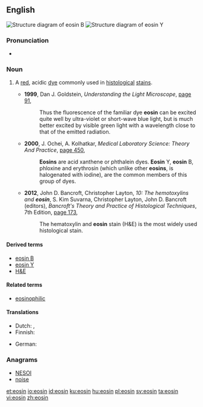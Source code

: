 ==English==
{{wikipedia}}
[[File:Eosin B Structural Formulae V.1.svg|right|thumb|Structure diagram of eosin B]]
[[File:Eosin Y Structural Formulae V.1.svg|right|thumb|Structure diagram of eosin Y]]

===Pronunciation===
* {{IPA|/ˈiəsɪn/|lang=en}}

===Noun===
{{en-noun|~}}

# {{context|organic compound|lang=en}} A [[red]], acidic [[dye]] commonly used in [[histological]] [[stain]]s.
#* '''1999''', Dan J. Goldstein, ''Understanding the Light Microscope'', [http://books.google.com.au/books?id=bCQnuWyUm8gC&pg=PA91&dq=%22eosin%22%7C%22eosins%22&hl=en&sa=X&ei=-tYVU7rrI4mVkwWmp4DoAg&redir_esc=y#v=onepage&q=%22eosin%22%7C%22eosins%22&f=false page 91],
#*: Thus the fluorescence of the familiar dye '''eosin''' can be excited quite well by ultra-violet or short-wave blue light, but is much better excited by visible green light with a wavelength close to that of the emitted radiation.
#* '''2000''', J. Ochei, A. Kolhatkar, ''Medical Laboratory Science: Theory And Practice'', [http://books.google.com.au/books?id=lciNs3VQPLoC&pg=PA450&dq=%22eosin%22%7C%22eosins%22&hl=en&sa=X&ei=-tYVU7rrI4mVkwWmp4DoAg&redir_esc=y#v=onepage&q=%22eosin%22%7C%22eosins%22&f=false page 450],
#*: '''Eosins''' are acid xanthene or phthalein dyes. '''Eosin''' Y, '''eosin''' B, phloxine and erythrosin (which unlike other '''eosins''', is halogenated with iodine), are the common members of this group of dyes.
#* '''2012''', John D. Bancroft, Christopher Layton, ''10: The hemotoxylins and '''eosin''''', S. Kim Suvarna, Christopher Layton, John D. Bancroft (editors), ''Bancroft's Theory and Practice of Histological Techniques'', 7th Edition, [http://books.google.com.au/books?id=FoOn7il3yqcC&pg=PA173&dq=%22eosin%22%7C%22eosins%22&hl=en&sa=X&ei=-tYVU7rrI4mVkwWmp4DoAg&redir_esc=y#v=onepage&q=%22eosin%22%7C%22eosins%22&f=false page 173],
#*: The hematoxylin and '''eosin''' stain (H&E) is the most widely used histological stain.

====Derived terms====
* [[eosin B]]
* [[eosin Y]]
* [[H&E]]

====Related terms====
* [[eosinophilic]]

====Translations====
{{trans-top|red, acidic dye}}
* Dutch: {{t+|nl|eosine|f}}, {{t|nl|roodsel|n}}
* Finnish: {{t|fi|eosiini}}
{{trans-mid}}
* German: {{t|de|Eosin|n}}
{{trans-bottom}}

===Anagrams===
* [[NESOI#English|NESOI]]
* [[noise#English|noise]]

[[et:eosin]]
[[io:eosin]]
[[id:eosin]]
[[ku:eosin]]
[[hu:eosin]]
[[pl:eosin]]
[[sv:eosin]]
[[ta:eosin]]
[[vi:eosin]]
[[zh:eosin]]